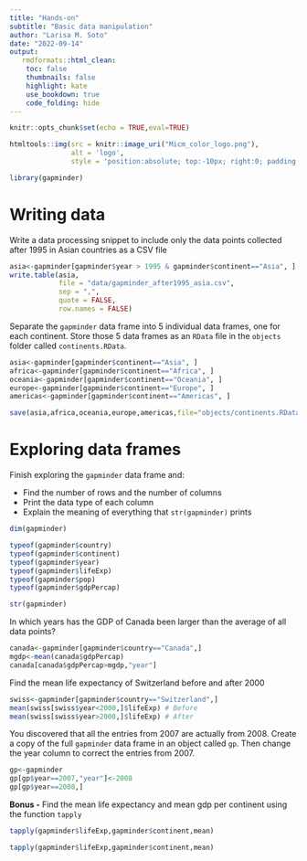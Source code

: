```yaml
---
title: "Hands-on"
subtitle: "Basic data manipulation"
author: "Larisa M. Soto"
date: "2022-09-14"
output:
   rmdformats::html_clean:
    toc: false
    thumbnails: false
    highlight: kate
    use_bookdown: true
    code_folding: hide
---
```


```r
knitr::opts_chunk$set(echo = TRUE,eval=TRUE)

```

```r
htmltools::img(src = knitr::image_uri("Micm_color_logo.png"), 
               alt = 'logo', 
               style = 'position:absolute; top:-10px; right:0; padding:10px; max-width:50%;')
```


```r
library(gapminder)
```


# Writing data 

Write a data processing snippet to include only the data points collected after 1995 in Asian countries as a CSV file

```r
asia<-gapminder[gapminder$year > 1995 & gapminder$continent=="Asia", ]
write.table(asia,
            file = "data/gapminder_after1995_asia.csv",
            sep = ",", 
            quote = FALSE, 
            row.names = FALSE)
```


Separate the `gapminder` data frame into 5 individual data frames, one for each continent. Store those 5 data frames as an `RData` file in the `objects` folder called `continents.RData`. 

```r
asia<-gapminder[gapminder$continent=="Asia", ]
africa<-gapminder[gapminder$continent=="Africa", ]
oceania<-gapminder[gapminder$continent=="Oceania", ]
europe<-gapminder[gapminder$continent=="Europe", ]
americas<-gapminder[gapminder$continent=="Americas", ]

save(asia,africa,oceania,europe,americas,file="objects/continents.RData")
```

# Exploring data frames 

Finish exploring the `gapminder` data frame and:

- Find the number of rows and the number of columns   
- Print the data type of each column    
- Explain the meaning of everything that `str(gapminder)` prints   

```r
dim(gapminder)

typeof(gapminder$country)
typeof(gapminder$continent)
typeof(gapminder$year)
typeof(gapminder$lifeExp)
typeof(gapminder$pop)
typeof(gapminder$gdpPercap)

str(gapminder)
```


In which years has the GDP of Canada been larger than the average of all data points?     

```r
canada<-gapminder[gapminder$country=="Canada",]
mgdp<-mean(canada$gdpPercap)
canada[canada$gdpPercap>mgdp,"year"]
```

Find the mean life expectancy of Switzerland  before and after 2000 

```r
swiss<-gapminder[gapminder$country=="Switzerland",]
mean(swiss[swiss$year<2000,]$lifeExp) # Before
mean(swiss[swiss$year>2000,]$lifeExp) # After
```

You discovered that all the entries from 2007 are actually from 2008. Create a copy of the full `gapminder` data frame in an object called `gp`. Then change the year column to correct the entries from 2007.

```r
gp<-gapminder
gp[gp$year==2007,"year"]<-2008
gp[gp$year==2008,]
```

**Bonus -**  Find the mean life expectancy and mean gdp per continent using the function `tapply` 

```r
tapply(gapminder$lifeExp,gapminder$continent,mean)
```

```r
tapply(gapminder$lifeExp,gapminder$continent,mean)
```
